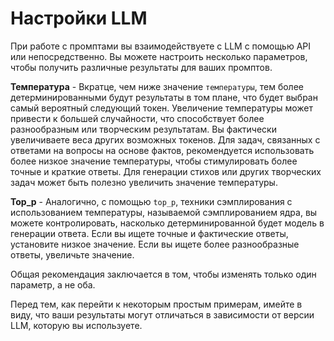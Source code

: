 # Настройки LLM

При работе с промптами вы взаимодействуете с LLM с помощью API или непосредственно. Вы можете настроить несколько параметров, чтобы получить различные результаты для ваших промптов.

**Температура** - Вкратце, чем ниже значение `температуры`, тем более детерминированными будут результаты в том плане, что будет выбран самый вероятный следующий токен. Увеличение температуры может привести к большей случайности, что способствует более разнообразным или творческим результатам. Вы фактически увеличиваете веса других возможных токенов. Для задач, связанных с ответами на вопросы на основе фактов, рекомендуется использовать более низкое значение температуры, чтобы стимулировать более точные и краткие ответы. Для генерации стихов или других творческих задач может быть полезно увеличить значение температуры.

**Top_p** - Аналогично, с помощью `top_p`, техники сэмплирования с использованием температуры, называемой сэмплированием ядра, вы можете контролировать, насколько детерминированной будет модель в генерации ответа. Если вы ищете точные и фактические ответы, установите низкое значение. Если вы ищете более разнообразные ответы, увеличьте значение.

Общая рекомендация заключается в том, чтобы изменять только один параметр, а не оба.

Перед тем, как перейти к некоторым простым примерам, имейте в виду, что ваши результаты могут отличаться в зависимости от версии LLM, которую вы используете.
